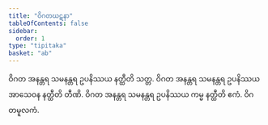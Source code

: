 ```yaml
---
title: "ဝိဂတဃဋနာ"
tableOfContents: false
sidebar:
  order: 1
type: "tipitaka"
basket: "ab"
---
```



<DynamicBreadcrumb />

<Division number="386">

<Paragraph number="1150">
ဝိဂတ အနန္တရ သမနန္တရ ဥပနိဿယ နတ္ထီတိ သတ္တ. ဝိဂတ အနန္တရ သမနန္တရ ဥပနိဿယ အာသေဝန နတ္ထီတိ တီဏိ. ဝိဂတ အနန္တရ သမနန္တရ ဥပနိဿယ ကမ္မ နတ္ထီတိ ဧကံ.

</Paragraph>
</Division>

<Paragraph number="1151" type="center">
ဝိဂတမူလကံ.
</Paragraph>